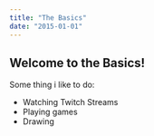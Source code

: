 ```yaml
---
title: "The Basics"
date: "2015-01-01"
---
```


## Welcome to the Basics!

Some thing i like to do:

- Watching Twitch Streams
- Playing games
- Drawing

